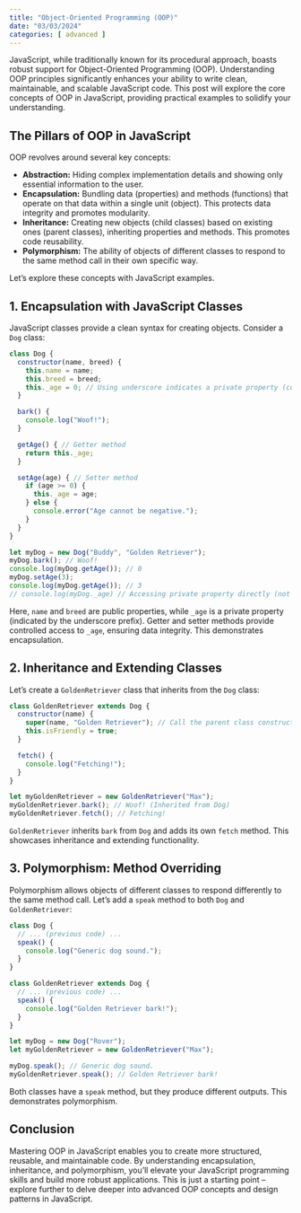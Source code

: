 ```yaml
---
title: "Object-Oriented Programming (OOP)"
date: "03/03/2024"
categories: [ advanced ]
---
```


JavaScript, while traditionally known for its procedural approach, boasts robust support for Object-Oriented Programming (OOP).  Understanding OOP principles significantly enhances your ability to write clean, maintainable, and scalable JavaScript code. This post will explore the core concepts of OOP in JavaScript, providing practical examples to solidify your understanding.

## The Pillars of OOP in JavaScript

OOP revolves around several key concepts:

* **Abstraction:** Hiding complex implementation details and showing only essential information to the user.
* **Encapsulation:** Bundling data (properties) and methods (functions) that operate on that data within a single unit (object). This protects data integrity and promotes modularity.
* **Inheritance:** Creating new objects (child classes) based on existing ones (parent classes), inheriting properties and methods.  This promotes code reusability.
* **Polymorphism:**  The ability of objects of different classes to respond to the same method call in their own specific way.

Let's explore these concepts with JavaScript examples.

## 1. Encapsulation with JavaScript Classes

JavaScript classes provide a clean syntax for creating objects.  Consider a `Dog` class:

```javascript
class Dog {
  constructor(name, breed) {
    this.name = name;
    this.breed = breed;
    this._age = 0; // Using underscore indicates a private property (convention, not strict enforcement)
  }

  bark() {
    console.log("Woof!");
  }

  getAge() { // Getter method
    return this._age;
  }

  setAge(age) { // Setter method
    if (age >= 0) {
      this._age = age;
    } else {
      console.error("Age cannot be negative.");
    }
  }
}

let myDog = new Dog("Buddy", "Golden Retriever");
myDog.bark(); // Woof!
console.log(myDog.getAge()); // 0
myDog.setAge(3);
console.log(myDog.getAge()); // 3
// console.log(myDog._age) // Accessing private property directly (not recommended)
```

Here, `name` and `breed` are public properties, while `_age` is a private property (indicated by the underscore prefix). Getter and setter methods provide controlled access to `_age`, ensuring data integrity. This demonstrates encapsulation.

## 2. Inheritance and Extending Classes

Let's create a `GoldenRetriever` class that inherits from the `Dog` class:

```javascript
class GoldenRetriever extends Dog {
  constructor(name) {
    super(name, "Golden Retriever"); // Call the parent class constructor
    this.isFriendly = true;
  }

  fetch() {
    console.log("Fetching!");
  }
}

let myGoldenRetriever = new GoldenRetriever("Max");
myGoldenRetriever.bark(); // Woof! (Inherited from Dog)
myGoldenRetriever.fetch(); // Fetching!
```

`GoldenRetriever` inherits `bark` from `Dog` and adds its own `fetch` method. This showcases inheritance and extending functionality.

## 3. Polymorphism: Method Overriding

Polymorphism allows objects of different classes to respond differently to the same method call.  Let's add a `speak` method to both `Dog` and `GoldenRetriever`:

```javascript
class Dog {
  // ... (previous code) ...
  speak() {
    console.log("Generic dog sound.");
  }
}

class GoldenRetriever extends Dog {
  // ... (previous code) ...
  speak() {
    console.log("Golden Retriever bark!");
  }
}

let myDog = new Dog("Rover");
let myGoldenRetriever = new GoldenRetriever("Max");

myDog.speak(); // Generic dog sound.
myGoldenRetriever.speak(); // Golden Retriever bark!
```

Both classes have a `speak` method, but they produce different outputs. This demonstrates polymorphism.

## Conclusion

Mastering OOP in JavaScript enables you to create more structured, reusable, and maintainable code. By understanding encapsulation, inheritance, and polymorphism, you'll elevate your JavaScript programming skills and build more robust applications.  This is just a starting point – explore further to delve deeper into advanced OOP concepts and design patterns in JavaScript.

